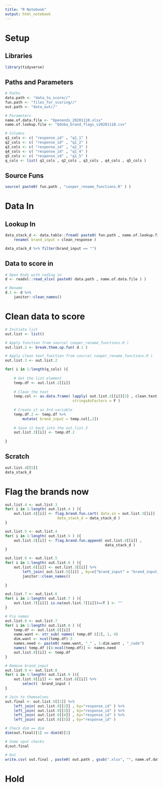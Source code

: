 ```yaml
---
title: "R Notebook"
output: html_notebook
---
```


# Setup

## Libraries
```r
library(tidyverse)
```

## Paths and Parameters
```r
# Paths
data.path <- "data_to_score//"
fun.path <- "files_for_scoring//"
out.path <- "data_out//"

# Parameters
name.of.data.file <- "Openends_20201110.xlsx"
name.of.lookup.file <- "Qdoba_brand_flags_v20201110.csv"

# Columns
q1_cols <- c( "response_id" , "q1_1" )
q2_cols <- c( "response_id" , "q1_2" )
q3_cols <- c( "response_id" , "q1_3" )
q4_cols <- c( "response_id" , "q1_4" )
q5_cols <- c( "response_id" , "q1_5" )
q_cols <- list( q1_cols , q2_cols , q3_cols , q4_cols , q5_cols )
```

## Source Funs
```r
source( paste0( fun.path , "cooper_rename_functions.R" ) )
```

# Data In
## Lookup In
```r
data_stack_d <- data.table::fread( paste0( fun.path , name.of.lookup.file ) , data.table=F ) %>%
    rename( brand_input = clean_response )

data_stack_d %>% filter(brand_input == "")
```

## Data to score in
```r
# Open Ends with coding in
d <- readxl::read_xlsx( paste0( data.path , name.of.data.file ) )

# Rename
d.1 <- d %>%
    janitor::clean_names()
```

# Clean data to score
```r
# Initiate list
out.list <- list()

# Apply function from source( cooper_rename_functions.R )
out.list.2 <- break.them.up.fun( d.1 )

# Apply clean text function from source( cooper_rename_functions.R )
out.list.3 <- out.list.2

for( i in 1:length(q_cols) ){
    
    # Get the list element
    temp.df <- out.list.2[[i]]
    
    # Clean the text
    temp.col <- as.data.frame( lapply( out.list.2[[i]][2] , clean.text ) ,
                               stringsAsFactors = F )
    
    # Create it as 3rd variable
    temp.df.2 <- temp.df %>%
        mutate( brand_input = temp.col[,1])
    
    # Save it back into the out.list.3
    out.list.3[[i]] <- temp.df.2
    
}

```

## Scratch
```r
out.list.4[[5]]
data_stack_d
```

# Flag the brands now
```r
out.list.4 <- out.list.3 
for( i in 1:length( out.list.4 ) ){
    out.list.4[[i]] <- flag.brand.fun.cart( data.in = out.list.3[[i]] , 
                        data_stack_d = data_stack_d )
}

out.list.5 <- out.list.4 
for( i in 1:length( out.list.5 ) ){
    out.list.5[[i]] <- flag.brand.fun.append( out.list.4[[i]] ,
                                              data_stack_d )
}

out.list.6 <- out.list.5
for( i in 1:length( out.list.6 ) ){
    out.list.6[[i]] <- out.list.3[[i]] %>%
        left_join( out.list.5[[i]] , by=c("brand_input" = "brand_input_data"))  %>%
        janitor::clean_names() 
    
}

out.list.7 <- out.list.6
for( i in 1:length( out.list.7 ) ){
    out.list.7[[i]][ is.na(out.list.7[[i]])==T ] <- ""
}

# Fix names
out.list.8 <- out.list.7
for( i in 1:length( out.list.8 ) ){
    temp.df <- out.list.8[[i]]
    name.want <- str_sub( names( temp.df )[2], 1, 4)
    dim.want <- ncol(temp.df)-3
    names.need <- paste0( name.want, "_" , 1:dim.want , "_code")
    names( temp.df )[4:ncol(temp.df)] <- names.need
    out.list.8[[i]] <- temp.df
}

# Remove brand_input
out.list.9 <- out.list.8
for( i in 1:length( out.list.9 )){
    out.list.9[[i]] <- out.list.8[[i]] %>%
        select( -brand_input )
}

# Join to themselves
out.final <- out.list.9[[1]] %>%
    left_join( out.list.9[[2]] , by="response_id" ) %>%
    left_join( out.list.9[[3]] , by="response_id" ) %>%
    left_join( out.list.9[[4]] , by="response_id" ) %>%
    left_join( out.list.9[[5]] , by="response_id" ) 

# Check dim == dim
dim(out.final)[1] == dim(d)[1]

# Some spot checks
d;out.final

# Out
write.csv( out.final , paste0( out.path , gsub(".xlsx", "", name.of.data.file) , "_Qdoba_Scored_Data_I_Heart_Christian.csv" ) , row.names=F )
```

# Hold
























